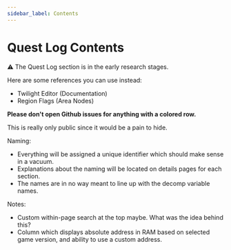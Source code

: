 ```yaml
---
sidebar_label: Contents
---
```


# Quest Log Contents


⚠️ The Quest Log section is in the early research stages.

Here are some references you can use instead:

- <Link to="https://docs.google.com/spreadsheets/d/19lL-hkuLMl9pmbeuQZj7CtjsLqkSADxu627LYiCCnnU/edit#gid=167913551">
    Twilight Editor (Documentation)
  </Link>
- <Link to="https://docs.google.com/spreadsheets/d/1OvlqH_OG_svcLZfuSDBjCLHFivcsBGpOD25o-_6vblA/edit#gid=1361364641">
    Region Flags (Area Nodes)
  </Link>

<p>
  <b style={{ fontSize: 20 }}>
    Please don't open Github issues for anything with a colored row.
  </b>
</p>

This is really only public since it would be a pain to hide.

Naming:

- Everything will be assigned a unique identifier which should make sense in a vacuum.
- Explanations about the naming will be located on details pages for each section.
- The names are in no way meant to line up with the decomp variable names.

Notes:

- Custom within-page search at the top maybe. What was the idea behind this?
- Column which displays absolute address in RAM based on selected game version, and ability to use a custom address.

<QuestLogTable />
